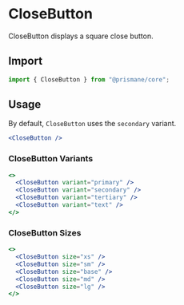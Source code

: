 # CloseButton

CloseButton displays a square close button.

## Import

```js
import { CloseButton } from "@prismane/core";
```

## Usage

By default, `CloseButton` uses the `secondary` variant.

```jsx
<CloseButton />
```

### CloseButton Variants

```jsx
<>
  <CloseButton variant="primary" />
  <CloseButton variant="secondary" />
  <CloseButton variant="tertiary" />
  <CloseButton variant="text" />
</>
```

### CloseButton Sizes

```jsx
<>
  <CloseButton size="xs" />
  <CloseButton size="sm" />
  <CloseButton size="base" />
  <CloseButton size="md" />
  <CloseButton size="lg" />
</>
```
